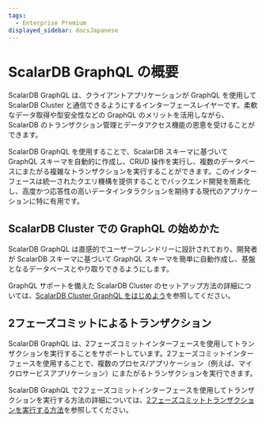 ```yaml
---
tags:
  - Enterprise Premium
displayed_sidebar: docsJapanese
---
```


# ScalarDB GraphQL の概要


<TranslationBanner />

ScalarDB GraphQL は、クライアントアプリケーションが GraphQL を使用して ScalarDB Cluster と通信できるようにするインターフェースレイヤーです。柔軟なデータ取得や型安全性などの GraphQL のメリットを活用しながら、ScalarDB のトランザクション管理とデータアクセス機能の恩恵を受けることができます。

ScalarDB GraphQL を使用することで、ScalarDB スキーマに基づいて GraphQL スキーマを自動的に作成し、CRUD 操作を実行し、複数のデータベースにまたがる複雑なトランザクションを実行することができます。このインターフェースは統一されたクエリ機構を提供することでバックエンド開発を簡素化し、高度かつ応答性の高いデータインタラクションを期待する現代のアプリケーションに特に有用です。

## ScalarDB Cluster での GraphQL の始めかた

ScalarDB GraphQL は直感的でユーザーフレンドリーに設計されており、開発者が ScalarDB スキーマに基づいて GraphQL スキーマを簡単に自動作成し、基盤となるデータベースとやり取りできるようにします。

GraphQL サポートを備えた ScalarDB Cluster のセットアップ方法の詳細については、[ScalarDB Cluster GraphQL をはじめよう](../scalardb-cluster/getting-started-with-scalardb-cluster-graphql.mdx)を参照してください。

## 2フェーズコミットによるトランザクション

ScalarDB GraphQL は、2フェーズコミットインターフェースを使用してトランザクションを実行することをサポートしています。2フェーズコミットインターフェースを使用することで、複数のプロセス/アプリケーション（例えば、マイクロサービスアプリケーション）にまたがるトランザクションを実行できます。

ScalarDB GraphQL で2フェーズコミットインターフェースを使用してトランザクションを実行する方法の詳細については、[2フェーズコミットトランザクションを実行する方法](./how-to-run-two-phase-commit-transaction.mdx)を参照してください。
